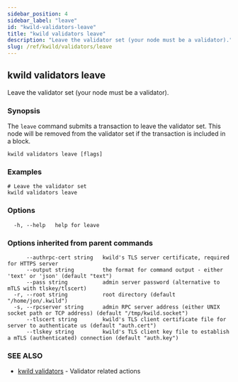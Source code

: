 ```yaml
---
sidebar_position: 4
sidebar_label: "leave"
id: "kwild-validators-leave"
title: "kwild validators leave"
description: "Leave the validator set (your node must be a validator)."
slug: /ref/kwild/validators/leave
---
```


## kwild validators leave

Leave the validator set (your node must be a validator).

### Synopsis

The `leave` command submits a transaction to leave the validator set. This node will be removed from the validator set if the transaction is included in a block.

```
kwild validators leave [flags]
```

### Examples

```
# Leave the validator set
kwild validators leave
```

### Options

```
  -h, --help   help for leave
```

### Options inherited from parent commands

```
      --authrpc-cert string   kwild's TLS server certificate, required for HTTPS server
      --output string         the format for command output - either 'text' or 'json' (default "text")
      --pass string           admin server password (alternative to mTLS with tlskey/tlscert)
  -r, --root string           root directory (default "/home/jon/.kwild")
  -s, --rpcserver string      admin RPC server address (either UNIX socket path or TCP address) (default "/tmp/kwild.socket")
      --tlscert string        kwild's TLS client certificate file for server to authenticate us (default "auth.cert")
      --tlskey string         kwild's TLS client key file to establish a mTLS (authenticated) connection (default "auth.key")
```

### SEE ALSO

* [kwild validators](/docs/ref/kwild/validators)	 - Validator related actions

